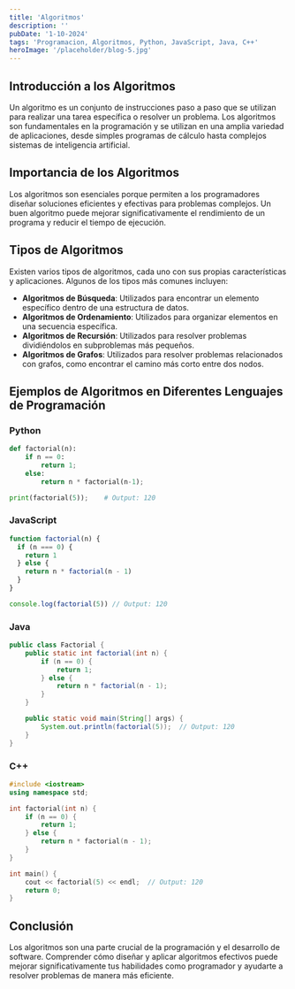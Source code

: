 ```yaml
---
title: 'Algoritmos'
description: ''
pubDate: '1-10-2024'
tags: 'Programacion, Algoritmos, Python, JavaScript, Java, C++'
heroImage: '/placeholder/blog-5.jpg'
---
```


## Introducción a los Algoritmos

Un algoritmo es un conjunto de instrucciones paso a paso que se utilizan para realizar una tarea específica o resolver un problema. Los algoritmos son fundamentales en la programación y se utilizan en una amplia variedad de aplicaciones, desde simples programas de cálculo hasta complejos sistemas de inteligencia artificial.

## Importancia de los Algoritmos

Los algoritmos son esenciales porque permiten a los programadores diseñar soluciones eficientes y efectivas para problemas complejos. Un buen algoritmo puede mejorar significativamente el rendimiento de un programa y reducir el tiempo de ejecución.

## Tipos de Algoritmos

Existen varios tipos de algoritmos, cada uno con sus propias características y aplicaciones. Algunos de los tipos más comunes incluyen:

- **Algoritmos de Búsqueda**: Utilizados para encontrar un elemento específico dentro de una estructura de datos.
- **Algoritmos de Ordenamiento**: Utilizados para organizar elementos en una secuencia específica.
- **Algoritmos de Recursión**: Utilizados para resolver problemas dividiéndolos en subproblemas más pequeños.
- **Algoritmos de Grafos**: Utilizados para resolver problemas relacionados con grafos, como encontrar el camino más corto entre dos nodos.

## Ejemplos de Algoritmos en Diferentes Lenguajes de Programación

### Python

```python
def factorial(n):
    if n == 0:
        return 1;
    else:
        return n * factorial(n-1);

print(factorial(5));    # Output: 120
```

### JavaScript

```javascript
function factorial(n) {
  if (n === 0) {
    return 1
  } else {
    return n * factorial(n - 1)
  }
}

console.log(factorial(5)) // Output: 120
```

### Java

```java
public class Factorial {
    public static int factorial(int n) {
        if (n == 0) {
            return 1;
        } else {
            return n * factorial(n - 1);
        }
    }

    public static void main(String[] args) {
        System.out.println(factorial(5));  // Output: 120
    }
}
```

### C++

```cpp
#include <iostream>
using namespace std;

int factorial(int n) {
    if (n == 0) {
        return 1;
    } else {
        return n * factorial(n - 1);
    }
}

int main() {
    cout << factorial(5) << endl;  // Output: 120
    return 0;
}
```

## Conclusión

Los algoritmos son una parte crucial de la programación y el desarrollo de software. Comprender cómo diseñar y aplicar algoritmos efectivos puede mejorar significativamente tus habilidades como programador y ayudarte a resolver problemas de manera más eficiente.
